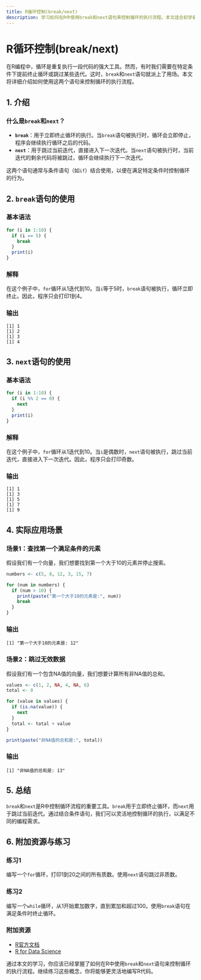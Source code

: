 ```yaml
---
title: R循环控制(break/next)
description: 学习如何在R中使用break和next语句来控制循环的执行流程。本文适合初学者，包含代码示例和实际应用场景。
---
```


# R循环控制(break/next)

在R编程中，循环是重复执行一段代码的强大工具。然而，有时我们需要在特定条件下提前终止循环或跳过某些迭代。这时，`break`和`next`语句就派上了用场。本文将详细介绍如何使用这两个语句来控制循环的执行流程。

## 1. 介绍

### 什么是`break`和`next`？

- **`break`**：用于立即终止循环的执行。当`break`语句被执行时，循环会立即停止，程序会继续执行循环之后的代码。
- **`next`**：用于跳过当前迭代，直接进入下一次迭代。当`next`语句被执行时，当前迭代的剩余代码将被跳过，循环会继续执行下一次迭代。

这两个语句通常与条件语句（如`if`）结合使用，以便在满足特定条件时控制循环的行为。

## 2. `break`语句的使用

### 基本语法

```r
for (i in 1:10) {
  if (i == 5) {
    break
  }
  print(i)
}
```

### 解释

在这个例子中，`for`循环从1迭代到10。当`i`等于5时，`break`语句被执行，循环立即终止。因此，程序只会打印1到4。

### 输出

```
[1] 1
[1] 2
[1] 3
[1] 4
```

## 3. `next`语句的使用

### 基本语法

```r
for (i in 1:10) {
  if (i %% 2 == 0) {
    next
  }
  print(i)
}
```

### 解释

在这个例子中，`for`循环从1迭代到10。当`i`是偶数时，`next`语句被执行，跳过当前迭代，直接进入下一次迭代。因此，程序只会打印奇数。

### 输出

```
[1] 1
[1] 3
[1] 5
[1] 7
[1] 9
```

## 4. 实际应用场景

### 场景1：查找第一个满足条件的元素

假设我们有一个向量，我们想要找到第一个大于10的元素并停止搜索。

```r
numbers <- c(5, 8, 12, 3, 15, 7)

for (num in numbers) {
  if (num > 10) {
    print(paste("第一个大于10的元素是:", num))
    break
  }
}
```

### 输出

```
[1] "第一个大于10的元素是: 12"
```

### 场景2：跳过无效数据

假设我们有一个包含NA值的向量，我们想要计算所有非NA值的总和。

```r
values <- c(1, 2, NA, 4, NA, 6)
total <- 0

for (value in values) {
  if (is.na(value)) {
    next
  }
  total <- total + value
}

print(paste("非NA值的总和是:", total))
```

### 输出

```
[1] "非NA值的总和是: 13"
```

## 5. 总结

`break`和`next`是R中控制循环流程的重要工具。`break`用于立即终止循环，而`next`用于跳过当前迭代。通过结合条件语句，我们可以灵活地控制循环的执行，以满足不同的编程需求。

## 6. 附加资源与练习

### 练习1

编写一个`for`循环，打印1到20之间的所有质数。使用`next`语句跳过非质数。

### 练习2

编写一个`while`循环，从1开始累加数字，直到累加和超过100。使用`break`语句在满足条件时终止循环。

### 附加资源

- [R官方文档](https://www.r-project.org/)
- [R for Data Science](https://r4ds.had.co.nz/)

通过本文的学习，你应该已经掌握了如何在R中使用`break`和`next`语句来控制循环的执行流程。继续练习这些概念，你将能够更灵活地编写R代码。